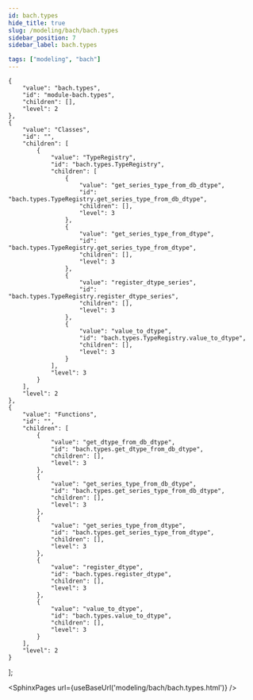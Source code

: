 ```yaml
---
id: bach.types
hide_title: true
slug: /modeling/bach/bach.types
sidebar_position: 7
sidebar_label: bach.types

tags: ["modeling", "bach"]
---
```


    {
        "value": "bach.types",
        "id": "module-bach.types",
        "children": [],
        "level": 2
    },
    {
        "value": "Classes",
        "id": "",
        "children": [
            {
                "value": "TypeRegistry",
                "id": "bach.types.TypeRegistry",
                "children": [
                    {
                        "value": "get_series_type_from_db_dtype",
                        "id": "bach.types.TypeRegistry.get_series_type_from_db_dtype",
                        "children": [],
                        "level": 3
                    },
                    {
                        "value": "get_series_type_from_dtype",
                        "id": "bach.types.TypeRegistry.get_series_type_from_dtype",
                        "children": [],
                        "level": 3
                    },
                    {
                        "value": "register_dtype_series",
                        "id": "bach.types.TypeRegistry.register_dtype_series",
                        "children": [],
                        "level": 3
                    },
                    {
                        "value": "value_to_dtype",
                        "id": "bach.types.TypeRegistry.value_to_dtype",
                        "children": [],
                        "level": 3
                    }
                ],
                "level": 3
            }
        ],
        "level": 2
    },
    {
        "value": "Functions",
        "id": "",
        "children": [
            {
                "value": "get_dtype_from_db_dtype",
                "id": "bach.types.get_dtype_from_db_dtype",
                "children": [],
                "level": 3
            },
            {
                "value": "get_series_type_from_db_dtype",
                "id": "bach.types.get_series_type_from_db_dtype",
                "children": [],
                "level": 3
            },
            {
                "value": "get_series_type_from_dtype",
                "id": "bach.types.get_series_type_from_dtype",
                "children": [],
                "level": 3
            },
            {
                "value": "register_dtype",
                "id": "bach.types.register_dtype",
                "children": [],
                "level": 3
            },
            {
                "value": "value_to_dtype",
                "id": "bach.types.value_to_dtype",
                "children": [],
                "level": 3
            }
        ],
        "level": 2
    }
];




<SphinxPages url={useBaseUrl('modeling/bach/bach.types.html')} />
